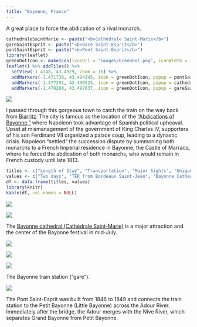 ```yaml
---
title: "Bayonne, France"
---
```


A great place to force the abdication of a rival monarch.

```r
cathedraleSaintMarie <- paste("<b>Cathédrale Saint-Marie</b>")
gareSaintEsprit <- paste("<b>Gare Saint-Esprit</b>")
pontSaintEsprit <- paste("<b>Pont Saint-Esprit</b>")
library(leaflet)
greenDotIcon <- makeIcon(iconUrl = "images/GreenDot.png", iconWidth = 10, iconHeight = 10, iconAnchorX = 0, iconAnchorY = 0)
leaflet() %>% addTiles() %>%
  setView(-1.4748, 43.4929, zoom = 15) %>%
  addMarkers(-1.471736, 43.494345, icon = greenDotIcon, popup = pontSaintEsprit) %>%  # Pont Saint-Esprit
  addMarkers(-1.477291, 43.490524, icon = greenDotIcon, popup = cathedraleSaintMarie) %>%  # Cathédrale Saint-Marie
  addMarkers(-1.470280, 43.497037, icon = greenDotIcon, popup = gareSaintEsprit) # Gare Saint-Esprit
```

![](./images/Bayonne/bayonne3.png)

I passed through this gorgeous town to catch the train on the way back from [Biarritz](./biarritz.html). The city is famous as the location of the ["Abdications of Bayonne,"](https://en.wikipedia.org/wiki/Abdications_of_Bayonne) where Napoleon took advantage of Spanish political upheaval. Upset at mismanagement of the government of King Charles IV, supporters of his son Ferdinand VII organized a palace coup, leading to a dynastic crisis. Napoleon "settled" the succession dispute by summoning both monarchs to a French Imperial residence in Bayonne, the Castle of Marracq, where he forced the abdication of both monarchs, who would remain in French custody until late 1813.

```r
titles <- c("Length of Stay", "Transportation", "Major Sights", "Unique Foods", "Restaurant Recommendations")
values <- c("Two days", "TER from Bordeaux Saint-Jean", "Bayonne Cathedral", "Basque Cake", "N/A")
df <- data.frame(titles, values)
library(knitr)
kable(df, col.names = NULL)
```

![](./images/Bayonne/bayonne1.png)

![](./images/Bayonne/bayonne2.png)

The [Bayonne cathedral (Cathédrale Saint-Marie)](https://en.wikipedia.org/wiki/Bayonne_Cathedral) is a major attraction and the center of the Bayonne festival in mid-July.

![](./images/Bayonne/bayonne8.png)

![](./images/Bayonne/bayonne4.png)

![](./images/Bayonne/bayonne7.png)

The Bayonne train station ("gare").

![](./images/Bayonne/bayonne6.png)

The Pont Saint-Esprit was built from 1846 to 1849 and connects the train station to the Petit Bayonne (Little Bayonne) across the Adour River. Immediately after the bridge, the Adour merges with the Nive River, which separates Grand Bayonne from Petit Bayonne. 